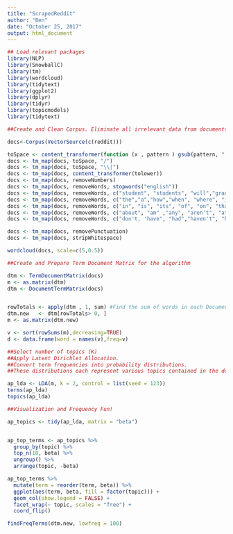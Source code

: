---
title: "ScrapedReddit"
author: "Ben"
date: "October 25, 2017"
output: html_document
---

```{r}
## Load relevant packages 
library(NLP)
library(SnowballC)
library(tm)
library(wordcloud)
library(tidytext)
library(ggplot2)
library(dplyr)
library(tidyr)
library(topicmodels)
library(tidytext)


```


```{r}
##Create and Clean Corpus. Eliminate all irrelevant data from documents (unrelated information to potential topics)

docs<-Corpus(VectorSource(c(reddit)))

toSpace <- content_transformer(function (x , pattern ) gsub(pattern, " ", x))
docs <- tm_map(docs, toSpace, "/")
docs <- tm_map(docs, toSpace, "\\|")
docs <- tm_map(docs, content_transformer(tolower))
docs <- tm_map(docs, removeNumbers)
docs <- tm_map(docs, removeWords, stopwords("english"))
docs <- tm_map(docs, removeWords, c("student", "students", "will","grade","course","final","fall","summer","spring","incomplete","project","email"))
docs <- tm_map(docs, removeWords, c("the","a","how","when", "where", "it", "an", "whose", "and","are", "at", "as", "be", "by", "for", "from", "has","p","like","get","also",'good','much','want','really','work','people','just','even'))
docs <- tm_map(docs, removeWords, c("in", "is", "its", "of", "on", "that", "was", "were", "will", "with", "whom", "but", "or","to"))
docs <- tm_map(docs, removeWords, c("about", "am" ,"any", "aren't", "at","because", "both", "can't", "couldn't", "did", "didn't", "do", "does","doesn't","doing",'one'))
docs <- tm_map(docs, removeWords, c("don't, 'have", "had","haven't", "haveing", "how","isn't","its", "of","or","such", "than", "that", "that's","data", "science","can", "now","learning","look","lot", "someone","things","learn","going","way","know","well","things","take", "going","need","time","think", "skills", "better", "getting", "got","big", "see", "sure", "first", "great","right", "something", "help", "make","looking","find","might","new","two", "bootcamp","say","start", "program","school", "working","trying", "bit","thanks", "interested", "etc","many","degree","scientist","best","start","started","use", "part","pretty", "still", "able","scientists","currently","may"))

docs <- tm_map(docs, removePunctuation)
docs <- tm_map(docs, stripWhitespace)

```

```{r}

wordcloud(docs, scale=c(5,0.5))


```

```{r}

##Create and Prepare Term Document Matrix for the algorithm  

dtm <- TermDocumentMatrix(docs)
m <- as.matrix(dtm)
dtm <- DocumentTermMatrix(docs)


rowTotals <- apply(dtm , 1, sum) #Find the sum of words in each Document
dtm.new   <- dtm[rowTotals> 0, ] 
m <- as.matrix(dtm.new)

v <- sort(rowSums(m),decreasing=TRUE)
d <- data.frame(word = names(v),freq=v)


```



```{r}

##Select number of topics (K)
##Apply Latent Dirichlet Allocation.
##Convert term frequencies into probability distributions.
##These distributions each represent various topics contained in the documents within the Corpus. 

ap_lda <- LDA(m, k = 2, control = list(seed = 123))
terms(ap_lda)
topics(ap_lda)


```


```{r}
##Visualization and Frequency Fun!

ap_topics <- tidy(ap_lda, matrix = "beta")


ap_top_terms <- ap_topics %>%
  group_by(topic) %>%
  top_n(10, beta) %>%
  ungroup() %>%
  arrange(topic, -beta)

ap_top_terms %>%
  mutate(term = reorder(term, beta)) %>%
  ggplot(aes(term, beta, fill = factor(topic))) +
  geom_col(show.legend = FALSE) +
  facet_wrap(~ topic, scales = "free") +
  coord_flip()                 

findFreqTerms(dtm.new, lowfreq = 100)

```

